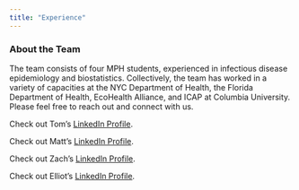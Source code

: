```yaml
---
title: "Experience"
---
```


### About the Team

The team consists of four MPH students, experienced in infectious disease epidemiology and biostatistics. Collectively, the team has worked in a variety of capacities at the NYC Department of Health, the Florida Department of Health, EcoHealth Alliance, and ICAP at Columbia University. Please feel free to reach out and connect with us. 

Check out Tom's [LinkedIn Profile](https://linkedin.com/in/tomcarpino/).

Check out Matt's [LinkedIn Profile](https://www.linkedin.com/in/matthew-perrotta-41275654/). 

Check out Zach's [LinkedIn Profile](https://www.linkedin.com/in/georgekeefer/). 

Check out Elliot's [LinkedIn Profile](https://www.linkedin.com/in/elliot-rozen-8168118a/). 

